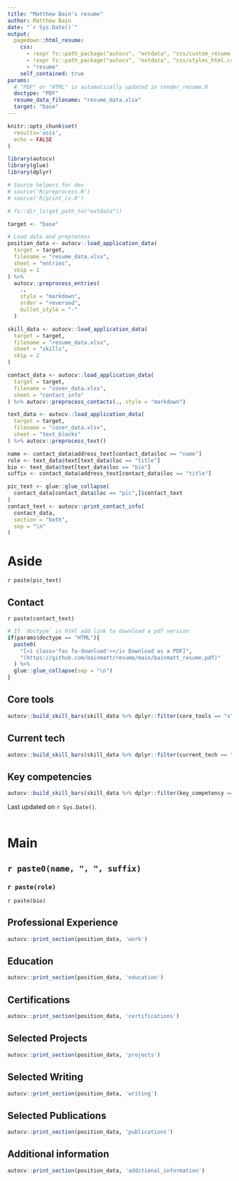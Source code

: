 ```yaml
---
title: "Matthew Bain's resume"
author: Matthew Bain
date: "`r Sys.Date()`"
output:
  pagedown::html_resume:
    css:
      - !expr fs::path_package("autocv", "extdata", "css/custom_resume.css")
      - !expr fs::path_package("autocv", "extdata", "css/styles_html.css")
      - "resume"
    self_contained: true
params:
  # "PDF" or "HTML" is automatically updated in render_resume.R
  doctype: "PDF"
  resume_data_filename: "resume_data.xlsx"
  target: "base"
---
```


```r
knitr::opts_chunk$set(
  results='asis', 
  echo = FALSE
)

library(autocv)
library(glue)
library(dplyr)

# Source helpers for dev
# source('R/preprocess.R')
# source('R/print_cv.R')

# fs::dir_ls(get_path_to("extdata"))

target <- "base"

# Load data and preprocess
position_data <- autocv::load_application_data(
  target = target,
  filename = "resume_data.xlsx",
  sheet = "entries",
  skip = 1
) %>% 
  autocv::preprocess_entries(
    ., 
    style = "markdown", 
    order = "reversed", 
    bullet_style = "-"
  )

skill_data <- autocv::load_application_data(
  target = target,
  filename = "resume_data.xlsx",
  sheet = "skills",
  skip = 2
)

contact_data <- autocv::load_application_data(
  target = target,
  filename = "cover_data.xlsx",
  sheet = "contact_info"
) %>% autocv::preprocess_contacts(., style = "markdown")

text_data <- autocv::load_application_data(
  target = target,
  filename = "cover_data.xlsx",
  sheet = "text_blocks"
) %>% autocv::preprocess_text()

```

```r

name <- contact_data$address_text[contact_data$loc == "name"]
role <- text_data$text[text_data$loc == "title"]
bio <- text_data$text[text_data$loc == "bio"]
suffix <- contact_data$address_text[contact_data$loc == "title"]

pic_text <- glue::glue_collapse(
  contact_data[contact_data$loc == "pic",]$contact_text
)
contact_text <- autocv::print_contact_info(
  contact_data, 
  section = "both", 
  sep = "\n"
)

```

# Aside

`r paste(pic_text)`

## Contact {#contact}

`r paste(contact_text)`

```r

# If `doctype` is html add link to download a pdf version
if(params$doctype == "HTML"){
  paste0(
    "[<i class='fas fa-download'></i> Download as a PDF]",
    "(https://github.com/bainmatt/resume/main/bainmatt_resume.pdf)"
  ) %>% 
  glue::glue_collapse(sep = "\n")
}

```

## Core tools {#tech}

```r

autocv::build_skill_bars(skill_data %>% dplyr::filter(core_tools == "x"))

```

## Current tech {#stack}

```r

autocv::build_skill_bars(skill_data %>% dplyr::filter(current_tech == "x"))

```

## Key competencies {#skills}

```r

autocv::build_skill_bars(skill_data %>% dplyr::filter(key_competency == "x"))

```

<!-- ## Disclaimer {#disclaimer} -->

<!-- ```{r} -->

<!-- # Set disclaimer in bottom right corner based on `doctype` -->
<!-- if(params$doctype == "HTML") { -->
<!--   glue::glue(" -->
<!--     Made w/ [**pagedown**](https://github.com/rstudio/pagedown). -->
<!--     Source code: [**Github repo**](https://github.com/mleary/resume). -->
<!--   ") -->
<!-- } -->
<!-- if(params$doctype == "PDF") { -->
<!--   glue::glue(" -->
<!--     Made w/ **pagedown::html_resume** -->
<!--     Code: **github.com/mleary/resume** -->
<!--   ") -->
<!-- } -->
<!-- ``` -->

Last updated on `r Sys.Date()`. <br> <br>

# Main

## `r paste0(name, ", ", suffix)` {#title}

### `r paste(role)`

`r paste(bio)`

## Professional Experience {data-icon="suitcase"}

```r
autocv::print_section(position_data, 'work')
```

## Education {data-icon="graduation-cap" data-concise="true"}

```r
autocv::print_section(position_data, 'education')
```

## Certifications {data-icon="award" data-concise="true"}

```r
autocv::print_section(position_data, 'certifications')
```

## Selected Projects {data-icon="code-branch" data-concise="true"}

```r
autocv::print_section(position_data, 'projects')
```

## Selected Writing {data-icon="laptop" data-concise="true"}

```r
autocv::print_section(position_data, 'writing')
```

## Selected Publications {data-icon="file" data-concise="true"}

```r
autocv::print_section(position_data, 'publications')
```

## Additional information {data-icon="circle-user" data-concise="true"}

```r
autocv::print_section(position_data, 'additional_information')
```
